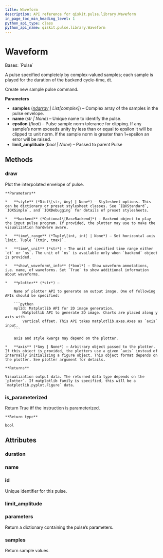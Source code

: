 ```yaml
---
title: Waveform
description: API reference for qiskit.pulse.library.Waveform
in_page_toc_min_heading_level: 1
python_api_type: class
python_api_name: qiskit.pulse.library.Waveform
---
```


# Waveform

<Class id="qiskit.pulse.library.Waveform" isDedicatedPage={true} github="https://github.com/qiskit/qiskit/tree/stable/0.24/qiskit/pulse/library/waveform.py" signature="Waveform(samples, name=None, epsilon=1e-07, limit_amplitude=None)">
  Bases: `Pulse`

  A pulse specified completely by complex-valued samples; each sample is played for the duration of the backend cycle-time, dt.

  Create new sample pulse command.

  **Parameters**

  *   **samples** ([*ndarray*](https://numpy.org/doc/stable/reference/generated/numpy.ndarray.html#numpy.ndarray "(in NumPy v1.25)") *| List\[complex]*) – Complex array of the samples in the pulse envelope.
  *   **name** (*str | None*) – Unique name to identify the pulse.
  *   **epsilon** (*float*) – Pulse sample norm tolerance for clipping. If any sample’s norm exceeds unity by less than or equal to epsilon it will be clipped to unit norm. If the sample norm is greater than 1+epsilon an error will be raised.
  *   **limit\_amplitude** (*bool | None*) – Passed to parent Pulse

  ## Methods

  <span id="qiskit-pulse-library-waveform-draw" />

  ### draw

  <Function id="qiskit.pulse.library.Waveform.draw" name="draw" signature="Waveform.draw(style=None, backend=None, time_range=None, time_unit='dt', show_waveform_info=True, plotter='mpl2d', axis=None)">
    Plot the interpolated envelope of pulse.

    **Parameters**

    *   **style** (*Dict\[str, Any] | None*) – Stylesheet options. This can be dictionary or preset stylesheet classes. See `IQXStandard`, `IQXSimple`, and `IQXDebugging` for details of preset stylesheets.

    *   **backend** (*Optional\[BaseBackend]*) – Backend object to play the input pulse program. If provided, the plotter may use to make the visualization hardware aware.

    *   **time\_range** (*Tuple\[int, int] | None*) – Set horizontal axis limit. Tuple `(tmin, tmax)`.

    *   **time\_unit** (*str*) – The unit of specified time range either `dt` or `ns`. The unit of `ns` is available only when `backend` object is provided.

    *   **show\_waveform\_info** (*bool*) – Show waveform annotations, i.e. name, of waveforms. Set `True` to show additional information about waveforms.

    *   **plotter** (*str*) –

        Name of plotter API to generate an output image. One of following APIs should be specified:

        ```python
        mpl2d: Matplotlib API for 2D image generation.
            Matplotlib API to generate 2D image. Charts are placed along y axis with
            vertical offset. This API takes matplotlib.axes.Axes as `axis` input.
        ```

        axis and style kwargs may depend on the plotter.

    *   **axis** (*Any | None*) – Arbitrary object passed to the plotter. If this object is provided, the plotters use a given `axis` instead of internally initializing a figure object. This object format depends on the plotter. See plotter argument for details.

    **Returns**

    Visualization output data. The returned data type depends on the `plotter`. If matplotlib family is specified, this will be a `matplotlib.pyplot.Figure` data.
  </Function>

  <span id="qiskit-pulse-library-waveform-is-parameterized" />

  ### is\_parameterized

  <Function id="qiskit.pulse.library.Waveform.is_parameterized" name="is_parameterized" signature="Waveform.is_parameterized()">
    Return True iff the instruction is parameterized.

    **Return type**

    bool
  </Function>

  ## Attributes

  ### duration

  <Attribute id="qiskit.pulse.library.Waveform.duration" name="duration" />

  ### name

  <Attribute id="qiskit.pulse.library.Waveform.name" name="name" />

  ### id

  <Attribute id="qiskit.pulse.library.Waveform.id" name="id">
    Unique identifier for this pulse.
  </Attribute>

  ### limit\_amplitude

  <Attribute id="qiskit.pulse.library.Waveform.limit_amplitude" name="limit_amplitude" attributeValue="= True" />

  ### parameters

  <Attribute id="qiskit.pulse.library.Waveform.parameters" name="parameters">
    Return a dictionary containing the pulse’s parameters.
  </Attribute>

  ### samples

  <Attribute id="qiskit.pulse.library.Waveform.samples" name="samples">
    Return sample values.
  </Attribute>
</Class>

